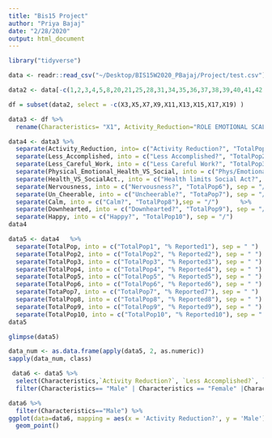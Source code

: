 ```yaml
---
title: "Bis15 Project"
author: "Priya Bajaj"
date: "2/28/2020"
output: html_document
---
```


```r
library("tidyverse")
```

```r
data <- readr::read_csv("~/Desktop/BIS15W2020_PBajaj/Project/test.csv")
```

```r
data2 <- data[-c(1,2,3,4,5,8,20,21,25,28,31,34,35,36,37,38,39,40,41,42,43,50,51,52,53,54,55,56,57,63,64,65,66,67,68,69,70,71,72), ]
```

```r
df = subset(data2, select = -c(X3,X5,X7,X9,X11,X13,X15,X17,X19) )
```

```r
data3 <- df %>% 
  rename(Characteristics= "X1", Activity_Reduction="ROLE EMOTIONAL SCALE", Less_Accomplished="X4", Less_Careful_Work= "X6", Physical_Emotional_Health_VS_Social= "SOCIAL FUNCTIONING SCALE", Health_VS_SocialAct.="X10", Nervousness= "MENTAL HEALTH SCALE", Un_Cheerable="X14", Calm="X16",Downhearted="X18", Happy="X20")
```


```r
data4 <- data3 %>% 
  separate(Activity_Reduction, into= c("Activity Reduction?", "TotalPop"),  sep = "/")  %>% 
  separate(Less_Accomplished, into = c("Less Accomplished?", "TotalPop2"), sep = "/")  %>% 
  separate(Less_Careful_Work, into = c("Less Careful Work?", "TotalPop3"), sep = "/")  %>%
  separate(Physical_Emotional_Health_VS_Social, into = c("Phys/Emotional Prob Affectting Social Activity?", "TotalPop4"), sep = "/")    %>% 
  separate(Health_VS_SocialAct., into = c("Health limits Social Act?", "TotalPop5"), sep = "/")   %>% 
  separate(Nervousness, into = c("Nervousness?", "TotalPop6"), sep = "/")   %>% 
  separate(Un_Cheerable, into = c("Uncheerable?", "TotaPop7"), sep = "/")   %>% 
  separate(Calm, into = c("Calm?", "TotalPop8"),sep = "/")      %>% 
  separate(Downhearted, into = c("Downhearted?", "TotalPop9"), sep = "/") %>% 
  separate(Happy, into = c("Happy?", "TotalPop10"), sep = "/")
data4
```

```r
data5 <- data4   %>% 
  separate(TotalPop, into = c("TotalPop1", "% Reported1"), sep = " ")  %>% 
  separate(TotalPop2, into = c("TotalPop2", "% Reported2"), sep = " ")  %>% 
  separate(TotalPop3, into = c("TotalPop3", "% Reported3"), sep = " ")  %>% 
  separate(TotalPop4, into = c("TotalPop4", "% Reported4"), sep = " ")  %>% 
  separate(TotalPop5, into = c("TotalPop5", "% Reported5"), sep = " ")  %>% 
  separate(TotalPop6, into = c("TotalPop6", "% Reported6"), sep = " ")  %>% 
  separate(TotaPop7, into = c("TotalPop7", "% Reported7"), sep = " ")  %>% 
  separate(TotalPop8, into = c("TotalPop8", "% Reported8"), sep = " ")  %>% 
  separate(TotalPop9, into = c("TotalPop9", "% Reported9"), sep = " ")  %>% 
  separate(TotalPop10, into = c("TotalPop10", "% Reported10"), sep = " ")
data5
```

```r
glimpse(data5)
```

```r
data_num <- as.data.frame(apply(data5, 2, as.numeric))
sapply(data_num, class)
```


```r
 data6 <- data5 %>% 
  select(Characteristics,`Activity Reduction?`, `Less Accomplished?`, `Phys/Emotional Prob Affectting Social Activity?`, `Nervousness?`, `Uncheerable?`, `Calm?`, `Downhearted?`,`Happy?` ) %>% 
  filter(Characteristics== "Male" | Characteristics == "Female" |Characteristics == "Leukemia" | Characteristics== "Hodgkin"| Characteristics== "NHL"|Characteristics== "CNS" | Characteristics== "Neuroblastoma" | Characteristics== "Bone Sarcoma" | Characteristics == "Soft Tissue Sarcoma" | Characteristics=="0-4 years" | Characteristics== "5-9 years" | Characteristics== "10-14 years" | Characteristics=="No" | Characteristics== "Yes" | Characteristics == "Single" | Characteristics=="Married" | Characteristics=="Separated" | Characteristics== "Divorced" | Characteristics== "Widowed" | Characteristics== "Student" | Characteristics== "Never worked/Unemployed" | Characteristics== "Routine/Manual" | Characteristics== "Intermediate" | Characteristics=="Managerial/Professional")
```


```r
data6 %>% 
  filter(Characteristics=="Male") %>%
ggplot(data=data6, mapping = aes(x = 'Activity Reduction?', y = 'Male'))+
  geom_point()
```


